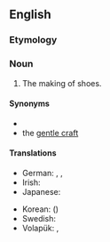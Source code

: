 ==English==
{{wikipedia}}

===Etymology===
{{affix|en|shoe|making}}

===Noun===
{{en-noun|-}}

# The making of shoes.

====Synonyms====
* {{l|en|cordwainery}}
* the [[gentle craft]]

====Translations====
{{trans-top|shoemaking}}
* German: {{t|de|Schuhherstellung|f}}, {{t|de|Schuhmacherei|f}}, {{t|de|Schusterei|f}}
* Irish: {{t|ga|gréasaíocht|f}}
* Japanese: {{t+|ja|製靴|tr=せいか, seika}}
{{trans-mid}}
* Korean: {{t+|ko|제화}} ({{t+|ko|製靴|sc=Hani}})
* Swedish: {{t+|sv|skomakeri|n}}
* Volapük: {{t|vo|jukimek}}, {{t|vo|jukimekam}}
{{trans-bottom}}